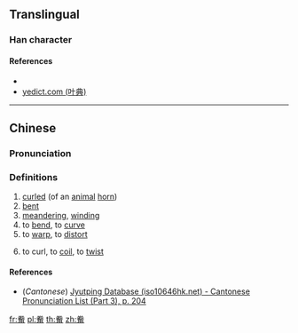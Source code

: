 {{character info/new}}
==Translingual==

===Han character===
{{Han char|rn=148|rad=角|as=06|sn=13|four=90227|canj=FQNBG,FQNBQ}}

====References====
* {{Han ref|kx=1141.150|dkj=35062|dj=1608.170|hdz=63925.020|uh=89E0|ud=35296|bh=E041|bd=57409}}
* [http://yedict.com/htm/89/89E0.htm yedict.com (叶典)]

----

==Chinese==
{{zh-forms}}

===Pronunciation===
{{zh-pron
|m=quán
|c=kyun4
|mc=y
|oc=y
|ma=
|cat=a,v
}}

===Definitions===
{{zh-hanzi}}

# [[curl]]ed (of an [[animal]] [[horn]])
# [[bent]]
# [[meander]]ing, [[winding]]
# to [[bend]], to [[curve]]
# to [[warp]], to [[distort]]
# {{lb|zh|of the body of a human, animal or plant}} to curl, to [[coil]], to [[twist]]

====References====
* (''Cantonese'') [http://www.iso10646hk.net/jp/document/download.jsp Jyutping Database (iso10646hk.net) - Cantonese Pronunciation List (Part 3), p. 204]

[[fr:觠]]
[[pl:觠]]
[[th:觠]]
[[zh:觠]]